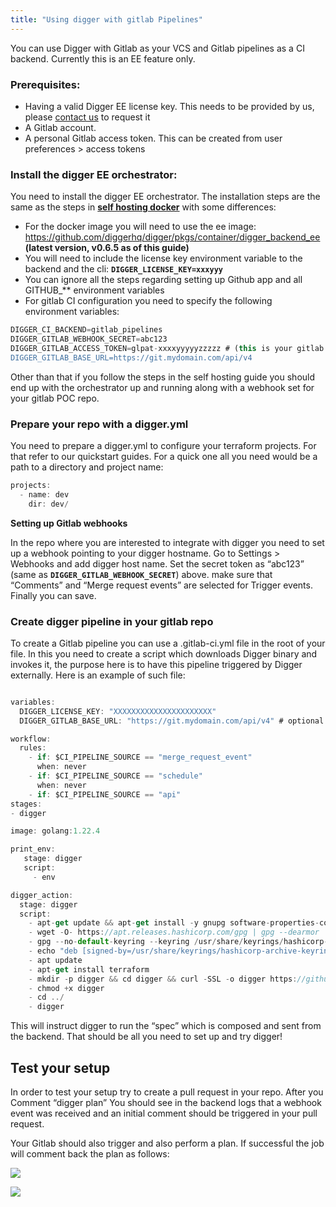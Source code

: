```yaml
---
title: "Using digger with gitlab Pipelines"
---
```



You can use Digger with Gitlab as your VCS and Gitlab pipelines as a CI backend. Currently this is an EE feature only.

### Prerequisites:

- Having a valid Digger EE license key. This needs to be provided by us, please [contact us](https://digger.dev/pricing) to request it
- A Gitlab account.
- A personal Gitlab access token. This can be created from user preferences > access tokens

### Install the digger EE orchestrator:

You need to install the digger EE orchestrator. The installation steps are the same as the steps in [**self hosting docker**](https://docs.digger.dev/self-host/deploy-docker) with some differences:

- For the docker image you will need to use the ee image: https://github.com/diggerhq/digger/pkgs/container/digger_backend_ee **(latest version, v0.6.5 as of this guide)**
- You will need to include the license key environment variable to the backend and the cli: **`DIGGER_LICENSE_KEY=xxxyyy`**
- You can ignore all the steps regarding setting up Github app and all GITHUB_** environment variables
- For gitlab CI configuration you need to specify the following environment variables:

```jsx
DIGGER_CI_BACKEND=gitlab_pipelines
DIGGER_GITLAB_WEBHOOK_SECRET=abc123
DIGGER_GITLAB_ACCESS_TOKEN=glpat-xxxxyyyyyzzzzz # (this is your gitlab access token from prerequisite step)`
DIGGER_GITLAB_BASE_URL=https://git.mydomain.com/api/v4
```

Other than that if you follow the steps in the self hosting guide you should end up with the orchestrator up and running along with a webhook set for your gitlab POC repo.

### Prepare your repo with a digger.yml

You need to prepare a digger.yml to configure your terraform projects. For that refer to our quickstart guides. For a quick one all you need would be a path to a directory and project name:

```jsx
projects:
  - name: dev
    dir: dev/
```

**Setting up Gitlab webhooks**

In the repo where you are interested to integrate with digger you need to set up a webhook pointing to your digger hostname. Go to Settings > Webhooks and add digger host name. Set the secret token as “abc123” (same as **`DIGGER_GITLAB_WEBHOOK_SECRET`**) above. make sure that “Comments” and “Merge request events” are selected for Trigger events. Finally you can save.

### Create digger pipeline in your gitlab repo

To create a Gitlab pipeline you can use a .gitlab-ci.yml file in the root of your file. In this you need to create a script which downloads Digger binary and invokes it, the purpose here is to have this pipeline triggered by Digger externally. Here is an example of such file:

```jsx

variables:
  DIGGER_LICENSE_KEY: "XXXXXXXXXXXXXXXXXXXXXX"
  DIGGER_GITLAB_BASE_URL: "https://git.mydomain.com/api/v4" # optional

workflow:
  rules:
    - if: $CI_PIPELINE_SOURCE == "merge_request_event"
      when: never
    - if: $CI_PIPELINE_SOURCE == "schedule"
      when: never
    - if: $CI_PIPELINE_SOURCE == "api"
stages:
- digger

image: golang:1.22.4

print_env:
   stage: digger
   script:
     - env

digger_action:
  stage: digger
  script:
    - apt-get update && apt-get install -y gnupg software-properties-common
    - wget -O- https://apt.releases.hashicorp.com/gpg | gpg --dearmor | tee /usr/share/keyrings/hashicorp-archive-keyring.gpg
    - gpg --no-default-keyring --keyring /usr/share/keyrings/hashicorp-archive-keyring.gpg --fingerprint
    - echo "deb [signed-by=/usr/share/keyrings/hashicorp-archive-keyring.gpg] https://apt.releases.hashicorp.com $(lsb_release -cs) main" | tee /etc/apt/sources.list.d/hashicorp.list
    - apt update
    - apt-get install terraform
    - mkdir -p digger && cd digger && curl -SSL -o digger https://github.com/diggerhq/digger/releases/download/v0.6.5/digger-ee-cli-Linux-X64
    - chmod +x digger
    - cd ../
    - digger
```

This will instruct digger to run the “spec” which is composed and sent from the backend. That should be all you need to set up and try digger!

## Test your setup

In order to test your setup try to create a pull request in your repo. After you Comment “digger plan” You should see in the backend logs that a webhook event was received and an initial comment should be triggered in your pull request.

Your Gitlab should also trigger and also perform a plan. If successful the job will comment back the plan as follows:

![](/images/ee/gitlab-1.png)

![](/images/ee/gitlab-2.png)
